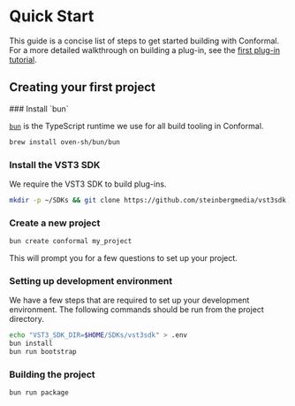 
# Quick Start

This guide is a concise list of steps to get started building with Conformal. For a more detailed walkthrough on building a plug-in, see the [first plug-in tutorial](/docs/tutorials/first-plug-in).

## Creating your first project

<Steps>
### Install `bun`

[`bun`](https://bun.sh) is the TypeScript runtime we use for all build tooling in Conformal.

```sh copy
brew install oven-sh/bun/bun
```

### Install the VST3 SDK

We require the VST3 SDK to build plug-ins.

```sh copy
mkdir -p ~/SDKs && git clone https://github.com/steinbergmedia/vst3sdk.git ~/SDKs/vst3sdk --branch v3.7.8_build_34 --recurse-submodules
```

### Create a new project

```sh copy
bun create conformal my_project
```

This will prompt you for a few questions to set up your project.

### Setting up development environment

We have a few steps that are required to set up your development environment. The following commands should be run from the project directory.

```sh copy
echo "VST3_SDK_DIR=$HOME/SDKs/vst3sdk" > .env
bun install
bun run bootstrap
```

### Building the project

```sh copy
bun run package
```

</Steps>
